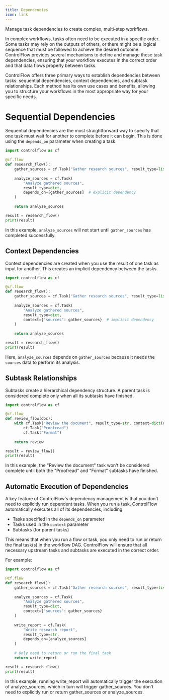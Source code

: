 ```yaml
---
title: Dependencies
icon: link
---
```

<Tip>
Manage task dependencies to create complex, multi-step workflows.
</Tip>

In complex workflows, tasks often need to be executed in a specific order. Some tasks may rely on the outputs of others, or there might be a logical sequence that must be followed to achieve the desired outcome. ControlFlow provides several mechanisms to define and manage these task dependencies, ensuring that your workflow executes in the correct order and that data flows properly between tasks.

ControlFlow offers three primary ways to establish dependencies between tasks: sequential dependencies, context dependencies, and subtask relationships. Each method has its own use cases and benefits, allowing you to structure your workflows in the most appropriate way for your specific needs.

# Sequential Dependencies

Sequential dependencies are the most straightforward way to specify that one task must wait for another to complete before it can begin. This is done using the `depends_on` parameter when creating a task.

```python
import controlflow as cf

@cf.flow
def research_flow():
    gather_sources = cf.Task("Gather research sources", result_type=list[str])
    
    analyze_sources = cf.Task(
        "Analyze gathered sources",
        result_type=dict,
        depends_on=[gather_sources]  # explicit dependency
    )
    
    return analyze_sources

result = research_flow()
print(result)
```

In this example, `analyze_sources` will not start until `gather_sources` has completed successfully.

## Context Dependencies

Context dependencies are created when you use the result of one task as input for another. This creates an implicit dependency between the tasks.

```python
import controlflow as cf

@cf.flow
def research_flow():
    gather_sources = cf.Task("Gather research sources", result_type=list[str])
    
    analyze_sources = cf.Task(
        "Analyze gathered sources",
        result_type=dict,
        context={"sources": gather_sources}  # implicit dependency
    )
    
    return analyze_sources

result = research_flow()
print(result)
```

Here, `analyze_sources` depends on `gather_sources` because it needs the `sources` data to perform its analysis.

## Subtask Relationships

Subtasks create a hierarchical dependency structure. A parent task is considered complete only when all its subtasks have finished.

```python
import controlflow as cf

@cf.flow
def review_flow(doc):
    with cf.Task("Review the document", result_type=str, context=dict(doc=doc)) as review:
        cf.Task("Proofread")
        cf.Task("Format")
    
    return review

result = review_flow()
print(result)
```

In this example, the "Review the document" task won't be considered complete until both the "Proofread" and "Format" subtasks have finished.

## Automatic Execution of Dependencies

A key feature of ControlFlow's dependency management is that you don't need to explicitly run dependent tasks. When you run a task, ControlFlow automatically executes all of its dependencies, including:

- Tasks specified in the `depends_on` parameter
- Tasks used in the `context` parameter
- Subtasks (for parent tasks)

This means that when you run a flow or task, you only need to run or return the final task(s) in the workflow DAG. ControlFlow will ensure that all necessary upstream tasks and subtasks are executed in the correct order.

For example:

```python
import controlflow as cf

@cf.flow
def research_flow():
    gather_sources = cf.Task("Gather research sources", result_type=list[str])
    
    analyze_sources = cf.Task(
        "Analyze gathered sources",
        result_type=dict,
        context={"sources": gather_sources}
    )
    
    write_report = cf.Task(
        "Write research report",
        result_type=str,
        depends_on=[analyze_sources]
    )
    
    # Only need to return or run the final task
    return write_report

result = research_flow()
print(result)
```
In this example, running write_report will automatically trigger the execution of analyze_sources, which in turn will trigger gather_sources. You don't need to explicitly run or return gather_sources or analyze_sources.
